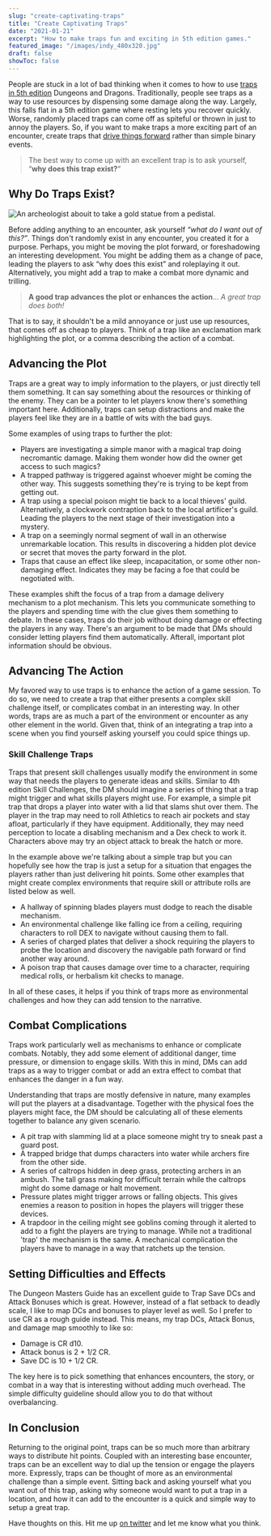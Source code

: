 ```yaml
---
slug: "create-captivating-traps"
title: "Create Captivating Traps"
date: "2021-01-21"
excerpt: "How to make traps fun and exciting in 5th edition games."
featured_image: "/images/indy_480x320.jpg"
draft: false
showToc: false
---
```


People are stuck in a lot of bad thinking when it comes to how to use [traps in 5th edition](https://www.5esrd.com/gamemastering/traps/) Dungeons and Dragons. Traditionally, people see traps as a way to use resources by dispensing some damage along the way. Largely, this falls flat in a 5th edition game where resting lets you recover quickly. Worse, randomly placed traps can come off as spiteful or thrown in just to annoy the players. So, if you want to make traps a more exciting part of an encounter, create traps that [drive things forward](/2021/01/03/progressive-failures-and-rising-tension-in-5th-edition/) rather than simple binary events. 



> The best way to come up with an excellent trap is to ask yourself, &#8220;<strong>why does this trap exist?</strong>&#8220;



## Why Do Traps Exist? 

![An archeologist abouit to take a gold statue from a pedistal.](/images/indy_480x320.jpg)

Before adding anything to an encounter, ask yourself _&#8220;what do I want out of this?&#8221;_. Things don't randomly exist in any encounter, you created it for a purpose. Perhaps, you might be moving the plot forward, or foreshadowing an interesting development. You might be adding them as a change of pace, leading the players to ask &#8220;why does this exist&#8221; and roleplaying it out. Alternatively, you might add a trap to make a combat more dynamic and trilling.



> <strong>A good trap advances the plot or enhances the action</strong>… <em>A great trap does both!</em>



That is to say, it shouldn't be a mild annoyance or just use up resources, that comes off as cheap to players. Think of a trap like an exclamation mark highlighting the plot, or a comma describing the action of a combat.

## Advancing the Plot 

Traps are a great way to imply information to the players, or just directly tell them something. It can say something about the resources or thinking of the enemy. They can be a pointer to let players know there's something important here. Additionally, traps can setup distractions and make the players feel like they are in a battle of wits with the bad guys. 

Some examples of using traps to further the plot:

  * Players are investigating a simple manor with a magical trap doing necromantic damage. Making them wonder how did the owner get access to such magics?
  * A trapped pathway is triggered against whoever might be coming the other way. This suggests something they're is trying to be kept from getting out. 
  * A trap using a special poison might tie back to a local thieves' guild. Alternatively, a clockwork contraption back to the local artificer's guild. Leading the players to the next stage of their investigation into a mystery.
  * A trap on a seemingly normal segment of wall in an otherwise unremarkable location. This results in discovering a hidden plot device or secret that moves the party forward in the plot.
  * Traps that cause an effect like sleep, incapacitation, or some other non-damaging effect. Indicates they may be facing a foe that could be negotiated with.

These examples shift the focus of a trap from a damage delivery mechanism to a plot mechanism. This lets you communicate something to the players and spending time with the clue gives them something to debate. In these cases, traps do their job without doing damage or effecting the players in any way. There's an argument to be made that DMs should consider letting players find them automatically. Afterall, important plot information should be obvious. 

## Advancing The Action 

My favored way to use traps is to enhance the action of a game session. To do so, we need to create a trap that either presents a complex skill challenge itself, or complicates combat in an interesting way. In other words, traps are as much a part of the environment or encounter as any other element in the world. Given that, think of an integrating a trap into a scene when you find yourself asking yourself you could spice things up. 

### Skill Challenge Traps

Traps that present skill challenges usually modify the environment in some way that needs the players to generate ideas and skills. Similar to 4th edition Skill Challenges, the DM should imagine a series of thing that a trap might trigger and what skills players might use. For example, a simple pit trap that drops a player into water with a lid that slams shut over them. The player in the trap may need to roll Athletics to reach air pockets and stay afloat, particularly if they have equipment. Additionally, they may need perception to locate a disabling mechanism and a Dex check to work it. Characters above may try an object attack to break the hatch or more. 

In the example above we're talking about a simple trap but you can hopefully see how the trap is just a setup for a situation that engages the players rather than just delivering hit points. Some other examples that might create complex environments that require skill or attribute rolls are listed below as well.

  * A hallway of spinning blades players must dodge to reach the disable mechanism.
  * An environmental challenge like falling ice from a ceiling, requiring characters to roll DEX to navigate without causing them to fall.
  * A series of charged plates that deliver a shock requiring the players to probe the location and discovery the navigable path forward or find another way around.
  * A poison trap that causes damage over time to a character, requiring medical rolls, or herbalism kit checks to manage.

In all of these cases, it helps if you think of traps more as environmental challenges and how they can add tension to the narrative. 

## Combat Complications

Traps work particularly well as mechanisms to enhance or complicate combats. Notably, they add some element of additional danger, time pressure, or dimension to engage skills. With this in mind, DMs can add traps as a way to trigger combat or add an extra effect to combat that enhances the danger in a fun way. 

Understanding that traps are mostly defensive in nature, many examples will put the players at a disadvantage. Together with the physical foes the players might face, the DM should be calculating all of these elements together to balance any given scenario.

  * A pit trap with slamming lid at a place someone might try to sneak past a guard post.
  * A trapped bridge that dumps characters into water while archers fire from the other side. 
  * A series of caltrops hidden in deep grass, protecting archers in an ambush. The tall grass making for difficult terrain while the caltrops might do some damage or halt movement. 
  * Pressure plates might trigger arrows or falling objects. This gives enemies a reason to position in hopes the players will trigger these devices.
  * A trapdoor in the ceiling might see goblins coming through it alerted to add to a fight the players are trying to manage. While not a traditional 'trap' the mechanism is the same. A mechanical complication the players have to manage in a way that ratchets up the tension.

## Setting Difficulties and Effects

The Dungeon Masters Guide has an excellent guide to Trap Save DCs and Attack Bonuses which is great. However, instead of a flat setback to deadly scale, I like to map DCs and bonuses to player level as well. So I prefer to use CR as a rough guide instead. This means, my trap DCs, Attack Bonus, and damage map smoothly to like so:

  * Damage is CR d10.
  * Attack bonus is 2 + 1/2 CR.
  * Save DC is 10 + 1/2 CR.

The key here is to pick something that enhances encounters, the story, or combat in a way that is interesting without adding much overhead. The simple difficulty guideline should allow you to do that without overbalancing.

## In Conclusion 

Returning to the original point, traps can be so much more than arbitrary ways to distribute hit points. Coupled with an interesting base encounter, traps can be an excellent way to dial up the tension or engage the players more. Expressly, traps can be thought of more as an environmental challenge than a simple event. Sitting back and asking yourself what you want out of this trap, asking why someone would want to put a trap in a location, and how it can add to the encounter is a quick and simple way to setup a great trap.

Have thoughts on this. Hit me up [on twitter](https://twitter.com/optionalrule) and let me know what you think.

 [1]: https://optionalrule.com/2021/01/03/progressive-failures-and-rising-tension-in-5th-edition/